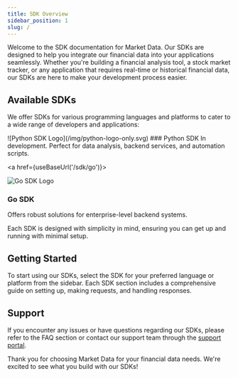 ```yaml
---
title: SDK Overview
sidebar_position: 1
slug: /
---
```




Welcome to the SDK documentation for Market Data. Our SDKs are designed to help you integrate our financial data into your applications seamlessly. Whether you're building a financial analysis tool, a stock market tracker, or any application that requires real-time or historical financial data, our SDKs are here to make your development process easier.

## Available SDKs

We offer SDKs for various programming languages and platforms to cater to a wide range of developers and applications:

<div className="sdk-list">

  <div className="sdk-item">
    ![Python SDK Logo](/img/python-logo-only.svg)
    ### Python SDK
    In development. Perfect for data analysis, backend services, and automation scripts.
  </div>

  <a href={useBaseUrl('/sdk/go')}>
    <div className="sdk-item">
      ![Go SDK Logo](/img/Go-Logo_Aqua.svg)
      <h3>Go SDK</h3>
      <p>Offers robust solutions for enterprise-level backend systems.</p>
    </div>
  </a>

</div>

Each SDK is designed with simplicity in mind, ensuring you can get up and running with minimal setup.

## Getting Started

To start using our SDKs, select the SDK for your preferred language or platform from the sidebar. Each SDK section includes a comprehensive guide on setting up, making requests, and handling responses.

## Support

If you encounter any issues or have questions regarding our SDKs, please refer to the FAQ section or contact our support team through the [support portal](https://www.marketdata.app/dashboard/).

Thank you for choosing Market Data for your financial data needs. We're excited to see what you build with our SDKs!
